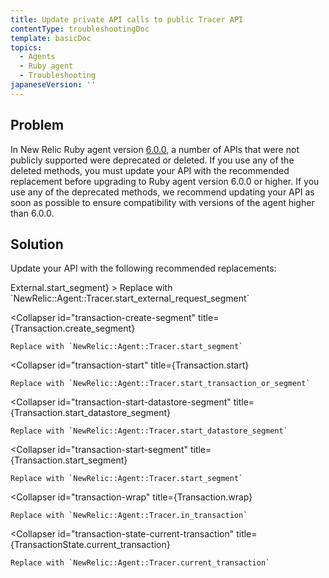 ```yaml
---
title: Update private API calls to public Tracer API
contentType: troubleshootingDoc
template: basicDoc
topics:
  - Agents
  - Ruby agent
  - Troubleshooting
japaneseVersion: ''
---
```


## Problem

In New Relic Ruby agent version [6.0.0](/docs/releases/ruby), a number of APIs that were not publicly supported were deprecated or deleted. If you use any of the deleted methods, you must update your API with the recommended replacement before upgrading to Ruby agent version 6.0.0 or higher. If you use any of the deprecated methods, we recommend updating your API as soon as possible to ensure compatibility with versions of the agent higher than 6.0.0.

## Solution

Update your API with the following recommended replacements:

<CollapserGroup>
  <Collapser
    id="external-start-segment"
    title={<InlineCode>External.start_segment</InlineCode>}
  >
    Replace with `NewRelic::Agent::Tracer.start_external_request_segment`
  </Collapser>

  <Collapser
    id="transaction-create-segment"
    title={<InlineCode>Transaction.create_segment</InlineCode>}
  >
    Replace with `NewRelic::Agent::Tracer.start_segment`
  </Collapser>

  <Collapser
    id="transaction-start"
    title={<InlineCode>Transaction.start</InlineCode>}
  >
    Replace with `NewRelic::Agent::Tracer.start_transaction_or_segment`
  </Collapser>

  <Collapser
    id="transaction-start-datastore-segment"
    title={<InlineCode>Transaction.start_datastore_segment</InlineCode>}
  >
    Replace with `NewRelic::Agent::Tracer.start_datastore_segment`
  </Collapser>

  <Collapser
    id="transaction-start-segment"
    title={<InlineCode>Transaction.start_segment</InlineCode>}
  >
    Replace with `NewRelic::Agent::Tracer.start_segment`
  </Collapser>

  <Collapser
    id="transaction-wrap"
    title={<InlineCode>Transaction.wrap</InlineCode>}
  >
    Replace with `NewRelic::Agent::Tracer.in_transaction`
  </Collapser>

  <Collapser
    id="transaction-state-current-transaction"
    title={<InlineCode>TransactionState.current_transaction</InlineCode>}
  >
    Replace with `NewRelic::Agent::Tracer.current_transaction`
  </Collapser>
</CollapserGroup>
